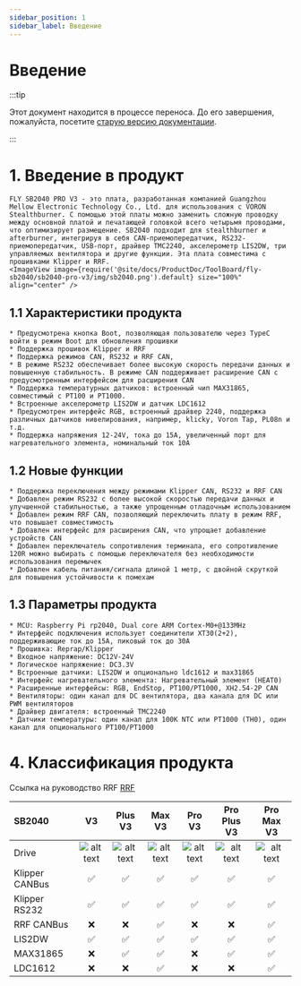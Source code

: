 ```yaml
---
sidebar_position: 1
sidebar_label: Введение
---
```



# Введение

:::tip

Этот документ находится в процессе переноса. До его завершения, пожалуйста, посетите [старую версию документации](https://mellow.klipper.cn/#/).

:::
# 1. Введение в продукт

    FLY SB2040 PRO V3 - это плата, разработанная компанией Guangzhou Mellow Electronic Technology Co., Ltd. для использования с VORON Stealthburner. С помощью этой платы можно заменить сложную проводку между основной платой и печатающей головкой всего четырьмя проводами, что оптимизирует размещение. SB2040 подходит для stealthburner и afterburner, интегрируя в себя CAN-приемопередатчик, RS232-приемопередатчик, USB-порт, драйвер TMC2240, акселерометр LIS2DW, три управляемых вентилятора и другие функции. Эта плата совместима с прошивками Klipper и RRF.
    <ImageView image={require('@site/docs/ProductDoc/ToolBoard/fly-sb2040/sb2040-pro-v3/img/sb2040.png').default} size="100%" align="center" />


## 1.1 Характеристики продукта

    * Предусмотрена кнопка Boot, позволяющая пользователю через TypeC войти в режим Boot для обновления прошивки
    * Поддержка прошивок Klipper и RRF
    * Поддержка режимов CAN, RS232 и RRF CAN,
    * В режиме RS232 обеспечивает более высокую скорость передачи данных и повышенную стабильность. В режиме CAN поддерживает расширение CAN с предусмотренным интерфейсом для расширения CAN
    * Поддержка температурных датчиков: встроенный чип MAX31865, совместимый с PT100 и PT1000.
    * Встроенные акселерометр LIS2DW и датчик LDC1612
    * Предусмотрен интерфейс RGB, встроенный драйвер 2240, поддержка различных датчиков нивелирования, например, klicky, Voron Tap, PL08n и т.д.
    * Поддержка напряжения 12-24V, тока до 15A, увеличенный порт для нагревательного элемента, номинальный ток 10A

## 1.2 Новые функции

    * Поддержка переключения между режимами Klipper CAN, RS232 и RRF CAN
    * Добавлен режим RS232 с более высокой скоростью передачи данных и улучшенной стабильностью, а также упрощенным отладочным использованием
    * Добавлен режим RRF CAN, позволяющий переключить плату в режим RRF, что повышает совместимость
    * Добавлен интерфейс для расширения CAN, что упрощает добавление устройств CAN
    * Добавлен переключатель сопротивления терминала, его сопротивление 120R можно выбирать с помощью переключателя без необходимости использования перемычек
    * Добавлен кабель питания/сигнала длиной 1 метр, с двойной скруткой для повышения устойчивости к помехам

## 1.3 Параметры продукта


    * MCU: Raspberry Pi rp2040, Dual core ARM Cortex-M0+@133MHz
    * Интерфейс подключения использует соединители XT30(2+2), поддерживающие ток до 15A, пиковый ток до 30A
    * Прошивка: Reprap/Klipper
    * Входное напряжение: DC12V-24V
    * Логическое напряжение: DC3.3V
    * Встроенные датчики: LIS2DW и опционально ldc1612 и max31865
    * Интерфейс нагревательного элемента: Нагревательный элемент (HEAT0)
    * Расширенные интерфейсы: RGB, EndStop, PT100/PT1000, XH2.54-2P CAN
    * Вентиляторы: один канал для DC вентилятора, два канала для DC или PWM вентиляторов
    * Драйвер двигателя: встроенный TMC2240
    * Датчики температуры: один канал для 100K NTC или PT1000 (TH0), один канал для опционального PT100/PT1000

# 4. Классификация продукта

Ссылка на руководство RRF [RRF](https://teamgloomy.github.io/fly_sb2040_pro_max_v3_general.html)

| SB2040         |          V3          |       Plus V3        |        Max V3        |        Pro V3        |     Pro Plus V3      |      Pro Max V3      |
| :------------- | :------------------: | :------------------: | :------------------: | :------------------: | :------------------: | :------------------: |
| Drive          | ![alt text][TMC2209] | ![alt text][TMC2209] | ![alt text][TMC2209] | ![alt text][TMC2240] | ![alt text][TMC2240] | ![alt text][TMC2240] |
| Klipper CANBus |  :white_check_mark:  |  :white_check_mark:  |  :white_check_mark:  |  :white_check_mark:  |  :white_check_mark:  |  :white_check_mark:  |
| Klipper RS232  |  :white_check_mark:  |  :white_check_mark:  |  :white_check_mark:  |  :white_check_mark:  |  :white_check_mark:  |  :white_check_mark:  |
| RRF CANBus     |         :x:          |         :x:          |  :white_check_mark:  |         :x:          |         :x:          |  :white_check_mark:  |
| LIS2DW         |  :white_check_mark:  |  :white_check_mark:  |  :white_check_mark:  |  :white_check_mark:  |  :white_check_mark:  |  :white_check_mark:  |
| MAX31865       |         :x:          |  :white_check_mark:  |  :white_check_mark:  |         :x:          |  :white_check_mark:  |  :white_check_mark:  |
| LDC1612        |         :x:          |         :x:          |  :white_check_mark:  |         :x:          |         :x:          |  :white_check_mark:  |


[TMC2209]: https://img.shields.io/badge/-TMC2209-green "TMC2209"
[TMC2240]: https://img.shields.io/badge/-TMC2240-blue "TMC2240"